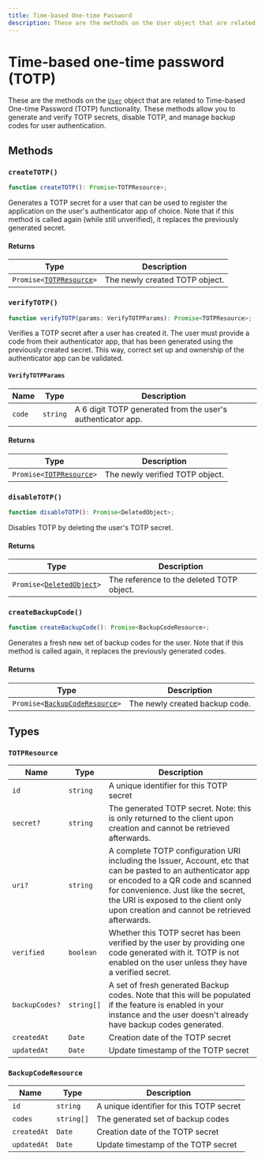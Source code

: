 ```yaml
---
title: Time-based One-time Password
description: These are the methods on the User object that are related to Time-based One-time Password (TOTP) functionality. These methods allow you to generate and verify TOTP secrets, disable TOTP, and manage backup codes for user authentication.
---
```


# Time-based one-time password (TOTP)

These are the methods on the [`User`](/docs/references/javascript/user/user) object that are related to Time-based One-time Password (TOTP) functionality. These methods allow you to generate and verify TOTP secrets, disable TOTP, and manage backup codes for user authentication.

## Methods

### `createTOTP()`

```typescript
function createTOTP(): Promise<TOTPResource>;
```

Generates a TOTP secret for a user that can be used to register the application on the user's authenticator app of choice. Note that if this method is called again (while still unverified), it replaces the previously generated secret.


#### Returns

| Type | Description |
| --- | --- |
| <code>Promise\<[TOTPResource](#totp-resource)\></code> | The newly created TOTP object. |

### `verifyTOTP()`

```typescript
function verifyTOTP(params: VerifyTOTPParams): Promise<TOTPResource>;
```

Verifies a TOTP secret after a user has created it. The user must provide a code from their authenticator app, that has been generated using the previously created secret. This way, correct set up and ownership of the authenticator app can be validated.

#### `VerifyTOTPParams`

| Name | Type | Description |
| --- | --- | --- |
| `code` | `string` | A 6 digit TOTP generated from the user's authenticator app. |

#### Returns

| Type | Description |
| --- | --- |
| <code>Promise\<[TOTPResource](#totp-resource)\></code> | The newly verified TOTP object. |

### `disableTOTP()`

```typescript
function disableTOTP(): Promise<DeletedObject>;
```

Disables TOTP by deleting the user's TOTP secret.

#### Returns

| Type | Description |
| --- | --- |
| <code>Promise\<[DeletedObject](/docs/references/javascript/types/deleted-object)\></code> | The reference to the deleted TOTP object. |

### `createBackupCode()`

```typescript
function createBackupCode(): Promise<BackupCodeResource>;
```

Generates a fresh new set of backup codes for the user. Note that if this method is called again, it replaces the previously generated codes.


#### Returns

| Type | Description |
| --- | --- |
| <code>Promise\<[BackupCodeResource](#backup-code-resource)\></code> | The newly created backup code. |

## Types

### `TOTPResource`

| Name | Type | Description |
| --- | --- | --- |
| `id` | `string` | A unique identifier for this TOTP secret |
| `secret?` | `string` | The generated TOTP secret. Note: this is only returned to the client upon creation and cannot be retrieved afterwards. |
| `uri?` | `string` | A complete TOTP configuration URI including the Issuer, Account, etc that can be pasted to an authenticator app or encoded to a QR code and scanned for convenience. Just like the secret, the URI is exposed to the client only upon creation and cannot be retrieved afterwards. |
| `verified` | `boolean` | Whether this TOTP secret has been verified by the user by providing one code generated with it. TOTP is not enabled on the user unless they have a verified secret. |
| `backupCodes?` | `string[]` | A set of fresh generated Backup codes. Note that this will be populated if the feature is enabled in your instance and the user doesn't already have backup codes generated. |
| `createdAt` | `Date` | Creation date of the TOTP secret |
| `updatedAt` | `Date` | Update timestamp of the TOTP secret |

### `BackupCodeResource`

| Name | Type | Description |
| --- | --- | --- |
| `id` | `string` | A unique identifier for this TOTP secret |
| `codes` | `string[]` | The generated set of backup codes |
| `createdAt` | `Date` | Creation date of the TOTP secret |
| `updatedAt` | `Date` | Update timestamp of the TOTP secret |